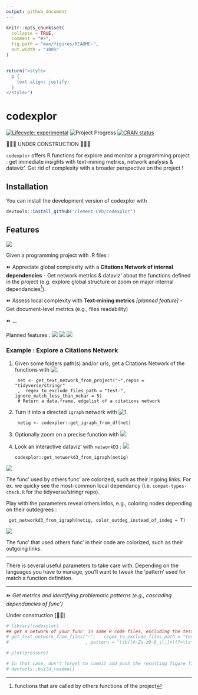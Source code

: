 ```yaml
---
output: github_document
---
```


```r
knitr::opts_chunk$set(
  collapse = TRUE,
  comment = "#>",
  fig.path = "man/figures/README-",
  out.width = "100%"
)


return("<style>
  p {
    text-align: justify;
  }
</style>")

```

# codexplor
<!-- badges: start -->
[![Lifecycle: experimental](https://img.shields.io/badge/lifecycle-experimental-orange.svg)](https://lifecycle.r-lib.org/articles/stages.html#experimental)
![Project Progress](https://img.shields.io/badge/R-black)
[![CRAN status](https://www.r-pkg.org/badges/version/codexplor)](https://CRAN.R-project.org/package=codexplor)
<!-- badges: end -->

🧰🔧🔨 UNDER CONSTRUCTION 🧰🔧🔨

`codexplor` offers R functions for explore and monitor a programming project : get immediate insights with text-mining metrics, network analysis & dataviz'. Get rid of complexity with a broader perspective on the project !

## Installation
You can install the development version of codexplor with

``` r
devtools::install_github("clement-LVD/codexplor")
```

## Features
 ![](https://img.shields.io/badge/{Method}-bold?style=flat&logoColor=black&logoSize=2&label=Citations Network of internal dependencies&labelColor=black&color=green)
 
 Given a programming project with .R files :

⏩  Appreciate global complexity with a **Citations Network of internal dependencies**
    - Get network metrics & dataviz' about the functions defined in the project (e.g. explore global structure or zoom on major internal dependancies^[functions that are called by others functions of the project]).

⏩ Assess local complexity with **Text-mining metrics** *[planned feature]* 
  - Get document-level metrics (e.g., files readability)

⏩ ...

 
Planned features : 
 ![](https://img.shields.io/badge/{Method}-bold?style=flat&logoColor=black&logoSize=2&label=Text-mining metrics&labelColor=grey&color=orange)
![](https://img.shields.io/badge/{Export}-bold?style=flat&logoColor=black&logoSize=2&label=Reporting&labelColor=grey&color=orange)
![](https://img.shields.io/badge/{Export}-bold?style=flat&logoColor=black&logoSize=2&label=Network-advanced&labelColor=grey&color=orange)

### Example : Explore a Citations Network 

1. Given some folders path(s) and/or urls, get a Citations Network of the functions with   ![.](https://img.shields.io/badge/{Method}-bold?style=flat&logoColor=black&logoSize=2&label=get_text_network_from_project()&labelColor=yellow&color=black)

        net <- get_text_network_from_project("~",repos = "tidyverse/stringr"
        ,  regex_to_exclude_files_path = "test-", ignore_match_less_than_nchar = 5)
        # Return a data.frame, edgelist of a citations network

2. Turn it into a directed `igraph`  network with ![1.](https://img.shields.io/badge/{igraph}-bold?style=flat&logoColor=black&logoSize=2&label=get_igraph_from_df()&labelColor=green&color=black)

        netig <- codexplor::get_igraph_from_df(net) 

3. Optionally zoom on a precise function with 
![](https://img.shields.io/badge/{igraph}-bold?style=flat&logoColor=black&logoSize=2&label=filter_igraph_egonetwork()&labelColor=green&color=black)

4. Look an interactive dataviz' with `networkD3` : ![](https://img.shields.io/badge/{Dataviz}-bold?style=flat&logoColor=black&logoSize=2&label=get_networkd3_from_igraph()&labelColor=yellow&color=black)

       codexplor::get_networkd3_from_igraph(netig) 


![](man/figures/example_net3d_dataviz.png)

The func' used by others func' are colorized, such as their ingoing links. For ex. we quicky see the most-common local dependancy (i.e. `compat-types-check.R` for the tidyverse/stringr repo).

Play with the parameters reveal others infos, e.g., coloring nodes depending on their outdegrees :

     get_networkd3_from_igraph(netig, color_outdeg_instead_of_indeg = T) 

![](man/figures/example_net3d_dataviz2.png)

The func' that used others func' in their code are colorized, such as their outgoing links.

---

There is several useful parameters to take care with. Depending on the languages you have to manage, you'll want to tweak the 'pattern' used for match a function definition.

---




<!--
⏩ **4. Get an interactive `networkD3` HTML object**

 
`get_networkd3_from_igraph()` Return a list of 2 objects : 

1. a list named `'net3d'` with 2 data.frames, with the data used by `networkD3` (`'nodes'` and `'edges'`)

2. a networkD3::forceNetwork S3 class object named `'forcenetwork'`, an html interactive network dataviz'

-->



⏩ *Get metrics and identifying problematic patterns (e.g., cascading dependancies of func')*

Under construction [🔧🔨]

<!--
> `codexplor` help you to manage and analyze a programming project, giving you tools to figure out the big picture and to find the little wrench in the (net)work. 

> **Usecases 1.** As a head of a dozens of persons (non-tech) team', I have to dev' actively on the long run. codexplor help me to get the big picture of a large programming project quickly, with instant metrics & insights. Thanks to the network analysis and dataviz', I have deep insights about the project, such as for identifying theoritical vulnerability, for choosing where to start a polishing loop, but also for following a programming project over the long run. 

> **Usecases 2.** I can show the network or a small part of the network to the dev' and tech' profiles during our meetings or event prez'.

> **Usecases 3.** codexplor add insights on a particular function, as an help for the dev' when it come back on a project after a while (e.g., list all the local dependancies of a function and the functions that call it as a local dependancy).

-->
 
```r
# library(codexplor)
## get a network of your func' in some R code files, excluding the test- from testthat
# get_text_network_from_files("~",   regex_to_exclude_files_path = "test-"
#                             , pattern = "\\b([A-Za-z0-9_\\.]+)(?=\\s*(?:<-)\\s*function)" ) #here we define a capture-regex for extracting the texte before '<- function'

```


```r
# plot(pressure)

# In that case, don't forget to commit and push the resulting figure files, so they display on GitHub and CRAN.
# devtools::build_readme()
```

<!-- *Usecases of a quick programming project understanding*. codexplor goal is to *quickly* analyse your developing project, in order to *gain* time of comprehension, made your documentation, dataviz' of your project, etc. The features offered are crafted for coordinate large programming project, made helper func' for new colleagues and/or future you, formally identifying your higher-level func' and/or the most-frequently used as dependancies... and other handy features for priorizing your work by quickly figure out 'where' you have to pay attention. For example, before to change a parameter name in a func', you want to check what are the func' that used the one you want to modify. Same for changing the returned content or the behavior of a func' : you want to check which ones used this func' that you want to modify. You also want to offer an easy way to understand the chaining of your custom func'. -->

